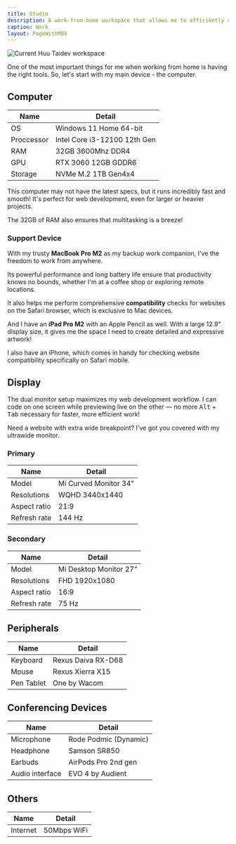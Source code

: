 ```yaml
---
title: Studio
description: A work-from-home workspace that allows me to efficiently complete most tasks.
caption: Work
layout: PageWithMDX
---
```



<Image
  src="/assets/images/current-workspace.jpg"
  alt="Current Huu Taidev workspace"
  width={2048}
  height={846}
/>

One of the most important things for me when working from home is having the right tools. So, let's start with my main device - the computer.

## Computer

| Name       | Detail                       |
| ---------- | ---------------------------- |
| OS         | Windows 11 Home 64-bit       |
| Proccessor | Intel Core i3-12100 12th Gen |
| RAM        | 32GB 3600Mhz DDR4            |
| GPU        | RTX 3060 12GB GDDR6          |
| Storage    | NVMe M.2 1TB Gen4x4          |

This computer may not have the latest specs, but it runs incredibly fast and smooth! It's perfect for web development, even for larger or heavier projects.

The 32GB of RAM also ensures that multitasking is a breeze!

### Support Device

With my trusty **MacBook Pro M2** as my backup work companion, I've the freedom to work from anywhere.

Its powerful performance and long battery life ensure that productivity knows no bounds, whether I'm at a coffee shop or exploring remote locations.

It also helps me perform comprehensive **compatibility** checks for websites on the Safari browser, which is exclusive to Mac devices.

And I have an **iPad Pro M2** with an Apple Pencil as well. With a large 12.9" display size, it gives me the space I need to create detailed and expressive artwork!

I also have an iPhone, which comes in handy for checking website compatibility specifically on Safari mobile.

## Display

The dual monitor setup maximizes my web development workflow. I can code on one screen while previewing live on the other — no more <span class="text-xs"><Kbd>Alt</Kbd> + <Kbd>Tab</Kbd></span> necessary for faster, more efficient work!

Need a website with extra wide breakpoint? I've got you covered with my ultrawide monitor.

### Primary

| Name         | Detail                |
| ------------ | --------------------- |
| Model        | Mi Curved Monitor 34" |
| Resolutions  | WQHD 3440x1440        |
| Aspect ratio | 21:9                  |
| Refresh rate | 144 Hz                |

### Secondary

| Name         | Detail                 |
| ------------ | ---------------------- |
| Model        | Mi Desktop Monitor 27" |
| Resolutions  | FHD 1920x1080          |
| Aspect ratio | 16:9                   |
| Refresh rate | 75 Hz                  |

## Peripherals

| Name       | Detail             |
| ---------- | ------------------ |
| Keyboard   | Rexus Daiva RX-D68 |
| Mouse      | Rexus Xierra X15   |
| Pen Tablet | One by Wacom       |

## Conferencing Devices

| Name            | Detail                |
| --------------- | --------------------- |
| Microphone      | Rode Podmic (Dynamic) |
| Headphone       | Samson SR850          |
| Earbuds         | AirPods Pro 2nd gen   |
| Audio interface | EVO 4 by Audient      |

## Others

| Name     | Detail      |
| -------- | ----------- |
| Internet | 50Mbps WiFi |
